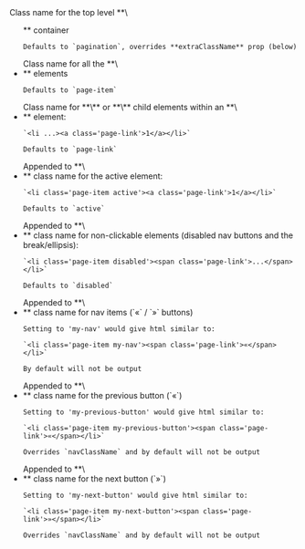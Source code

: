 
<Fragment>
  <PropDef name='className' type='string' defaultValue='pagination'>
    Class name for the top level **\<ul>** container

    Defaults to `pagination`, overrides **extraClassName** prop (below)

  </PropDef>
  <ExtraClassNameProp />
  <PropDef name='pageItemClassName' type='string' defaultValue='page-item'>
    Class name for all the **\<li>** elements

    Defaults to `page-item`

  </PropDef>
  <PropDef name='pageLinkClassName' type='string' defaultValue='page-link'>
    Class name for **\<a>** or **\<span>** child elements within an **\<li>** element:

    `<li ...><a class='page-link'>1</a></li>`

    Defaults to `page-link`

  </PropDef>
  <PropDef name='activeItemClassName' type='string' defaultValue='active'>
    Appended to **\<li>** class name for the active element:

    `<li class='page-item active'><a class='page-link'>1</a></li>`

    Defaults to `active`

  </PropDef>
  <PropDef name='disabledItemClassName' type='string' defaultValue='disabled'>
    Appended to **\<li>** class name for non-clickable elements (disabled nav buttons and the break/ellipsis):

    `<li class='page-item disabled'><span class='page-link'>...</span></li>`

    Defaults to `disabled`

  </PropDef>
  <PropDef name='navClassName' type='string' defaultValue='undefined'>
    Appended to **\<li>** class name for nav items (`«` / `»` buttons)

    Setting to 'my-nav' would give html similar to:

    `<li class='page-item my-nav'><span class='page-link'>«</span></li>`

    By default will not be output

  </PropDef>
  <PropDef name='previousClassName' type='string' defaultValue='undefined'>
    Appended to **\<li>** class name for the previous button (`«`)

    Setting to 'my-previous-button' would give html similar to:

    `<li class='page-item my-previous-button'><span class='page-link'>«</span></li>`

    Overrides `navClassName` and by default will not be output

  </PropDef>
  <PropDef name='nextClassName' type='string' defaultValue='undefined'>
    Appended to **\<li>** class name for the next button (`»`)

    Setting to 'my-next-button' would give html similar to:

    `<li class='page-item my-next-button'><span class='page-link'>»</span></li>`

    Overrides `navClassName` and by default will not be output

  </PropDef>
</Fragment>
